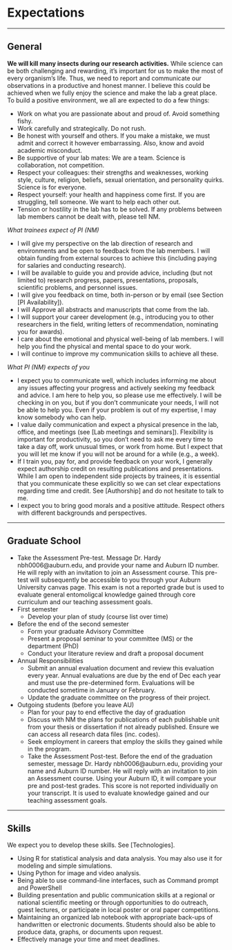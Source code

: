 # Expectations

----------

## General
**We will kill many insects during our research activities.** While science can be both challenging and rewarding, it's important for us to make the most of every organism's life. Thus, we need to report and communicate our observations in a productive and honest manner. I believe this could be achieved when we fully enjoy the science and make the lab a great place. To build a positive environment, we all are expected to do a few things:

* Work on what you are passionate about and proud of. Avoid something fishy.
* Work carefully and strategically. Do not rush.
* Be honest with yourself and others. If you make a mistake, we must admit and correct it however embarrassing. Also, know and avoid academic misconduct.
* Be supportive of your lab mates: We are a team. Science is collaboration, not competition. 
* Respect your colleagues: their strengths and weaknesses, working style, culture, religion, beliefs, sexual orientation, and personality quirks. Science is for everyone.
* Respect yourself: your health and happiness come first. If you are struggling, tell someone. We want to help each other out.
* Tension or hostility in the lab has to be solved. If any problems between lab members cannot be dealt with, please tell NM.

_What trainees expect of PI (NM)_ 

* I will give my perspective on the lab direction of research and environments and be open to feedback from the lab members. I will obtain funding from external sources to achieve this (including paying for salaries and conducting research). 
* I will be available to guide you and provide advice, including (but not limited to) research progress, papers, presentations, proposals, scientific problems, and personnel issues.
* I will give you feedback on time, both in-person or by email (see Section [PI Availability]). 
* I will Approve all abstracts and manuscripts that come from the lab.
* I will support your career development (e.g., introducing you to other researchers in the field, writing letters of recommendation, nominating you for awards).
* I care about the emotional and physical well-being of lab members. I will help you find the physical and mental space to do your work.
* I will continue to improve my communication skills to achieve all these.

_What PI (NM) expects of you_

* I expect you to communicate well, which includes informing me about any issues affecting your progress and actively seeking my feedback and advice. I am here to help you, so please use me effectively. I will be checking in on you, but if you don't communicate your needs, I will not be able to help you. Even if your problem is out of my expertise, I may know somebody who can help.
* I value daily communication and expect a physical presence in the lab, office, and meetings (see [Lab meetings and seminars]). Flexibility is important for productivity, so you don't need to ask me every time to take a day off, work unusual times, or work from home. But I expect that you will let me know if you will not be around for a while (e.g., a week). 
* If I train you, pay for, and provide feedback on your work, I generally expect authorship credit on resulting publications and presentations. While I am open to independent side projects by trainees, it is essential that you communicate these explicitly so we can set clear expectations regarding time and credit. See [Authorship] and do not hesitate to talk to me.
* I expect you to bring good morals and a positive attitude. Respect others with different backgrounds and perspectives.

----------

## Graduate School

* Take the Assessment Pre-test. Message Dr. Hardy nbh0006@auburn.edu, and provide your name and Auburn ID number. He will reply with an invitation to join an Assessment course. This pre-test will subsequently be accessible to you through your Auburn University canvas page. This exam is not a reported grade but is used to evaluate general entomoligcal knowledge gained through core curriculum and our teaching assessment goals. 
* First semester
  + Develop your plan of study (course list over time)
* Before the end of the second semester
  + Form your graduate Advisory Committee 
  + Present a proposal seminar to your committee (MS) or the department (PhD)
  + Conduct your literature review and draft a proposal document
* Annual Responsibilities
  + Submit an annual evaluation document and review this evaluation every year. Annual evaluations are due by the end of Dec each year and must use the pre-determined form. Evaluations will be conducted sometime in January or February.
  + Update the graduate committee on the progress of their project.
* Outgoing students (before you leave AU)
  + Plan for your pay to end effective the day of graduation
  + Discuss with NM the plans for publications of each publishable unit from your thesis or dissertation if not already published. Ensure we can access all research data files (inc. codes).
  + Seek employment in careers that employ the skills they gained while in the program.
  + Take the Assessment Post-test. Before the end of the graduation semester, message Dr. Hardy nbh0006@auburn.edu, providing your name and Auburn ID number. He will reply with an invitation to join an Assessment course. Using your Auburn ID, it will compare your pre and post-test grades. This score is not reported individually on your transcript. It is used to evaluate knowledge gained and our teaching assessment goals.

----------

## Skills
We expect you to develop these skills. See [Technologies].

* Using R for statistical analysis and data analysis. You may also use it for modeling and simple simulations.
* Using Python for image and video analysis.
* Being able to use command-line interfaces, such as Command prompt and PowerShell
* Building presentation and public communication skills at a regional or national scientific meeting or through opportunities to do outreach, guest lectures, or participate in local poster or oral paper competitions.
* Maintaining an organized lab notebook with appropriate back-ups of handwritten or electronic documents. Students should also be able to produce data, graphs, or documents upon request.
* Effectively manage your time and meet deadlines.





